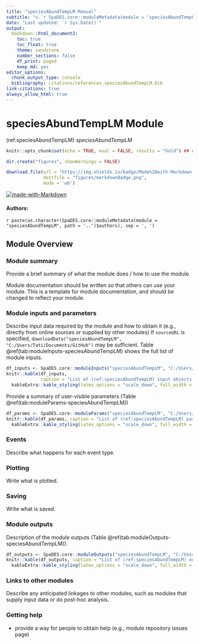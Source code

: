 ```yaml
---
title: "speciesAbundTempLM Manual"
subtitle: "v.`r SpaDES.core::moduleMetadata(module = 'speciesAbundTempLM', path = '..')$version`"
date: "Last updated: `r Sys.Date()`"
output:
  bookdown::html_document2:
    toc: true
    toc_float: true
    theme: sandstone
    number_sections: false
    df_print: paged
    keep_md: yes
editor_options:
  chunk_output_type: console
  bibliography: citations/references_speciesAbundTempLM.bib
link-citations: true
always_allow_html: true
---
```


# speciesAbundTempLM Module

<!-- the following are text references used in captions for LaTeX compatibility -->
(ref:speciesAbundTempLM) *speciesAbundTempLM*

```r
knitr::opts_chunk$set(echo = TRUE, eval = FALSE, results = "hold") ## change to eval = TRUE if all chunks are to be evaluated

dir.create("figures", showWarnings = FALSE)

download.file(url = "https://img.shields.io/badge/Made%20with-Markdown-1f425f.png",
              destfile = "figures/markdownBadge.png",
              mode = 'wb')
```

[![made-with-Markdown](figures/markdownBadge.png)](https://commonmark.org)

<!-- if knitting to pdf remember to add the pandoc_args: ["--extract-media", "."] option to yml in order to get the badge images -->

#### Authors:

`r paste(as.character(SpaDES.core::moduleMetadata(module = "speciesAbundTempLM", path = '..')$authors), sep = ', ')`
<!-- ideally separate authors with new lines, '\n' not working -->

## Module Overview

### Module summary

Provide a brief summary of what the module does / how to use the module.

Module documentation should be written so that others can use your module.
This is a template for module documentation, and should be changed to reflect your module.

### Module inputs and parameters

Describe input data required by the module and how to obtain it (e.g., directly from online sources or supplied by other modules)
If `sourceURL` is specified, `downloadData("speciesAbundTempLM", "C:/Users/Tati/Documents/GitHub")` may be sufficient.
Table \@ref(tab:moduleInputs-speciesAbundTempLM) shows the full list of module inputs.

```r
df_inputs <- SpaDES.core::moduleInputs("speciesAbundTempLM", "C:/Users/Tati/Documents/GitHub")
knitr::kable(df_inputs,
             caption = "List of (ref:speciesAbundTempLM) input objects and their description.") %>%
  kableExtra::kable_styling(latex_options = "scale_down", full_width = TRUE)
```

Provide a summary of user-visible parameters (Table \@ref(tab:moduleParams-speciesAbundTempLM))


```r
df_params <- SpaDES.core::moduleParams("speciesAbundTempLM", "C:/Users/Tati/Documents/GitHub")
knitr::kable(df_params, caption = "List of (ref:speciesAbundTempLM) parameters and their description.") %>%
  kableExtra::kable_styling(latex_options = "scale_down", full_width = TRUE)
```

### Events

Describe what happens for each event type.

### Plotting

Write what is plotted.

### Saving

Write what is saved.

### Module outputs

Description of the module outputs (Table \@ref(tab:moduleOutputs-speciesAbundTempLM)).

```r
df_outputs <- SpaDES.core::moduleOutputs("speciesAbundTempLM", "C:/Users/Tati/Documents/GitHub")
knitr::kable(df_outputs, caption = "List of (ref:speciesAbundTempLM) outputs and their description.") %>%
  kableExtra::kable_styling(latex_options = "scale_down", full_width = TRUE)
```

### Links to other modules

Describe any anticipated linkages to other modules, such as modules that supply input data or do post-hoc analysis.

### Getting help

-   provide a way for people to obtain help (e.g., module repository issues page)
